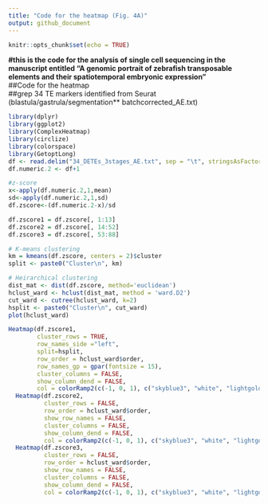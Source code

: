 ```yaml
---
title: "Code for the heatmap (Fig. 4A)"
output: github_document
---
```


```r
knitr::opts_chunk$set(echo = TRUE)
```

**#this is the code for the analysis of single cell sequencing in the manuscript entitled "A genomic portrait of zebrafish transposable elements and their spatiotemporal embryonic expression"**<br>
##Code for the heatmap<br>
##grep 34 TE markers identified from Seurat (blastula/gastrula/segmentation** batchcorrected_AE.txt)

```r
library(dplyr)
library(ggplot2)
library(ComplexHeatmap)
library(circlize)
library(colorspace)
library(GetoptLong)
df <- read.delim("34_DETEs_3stages_AE.txt", sep = "\t", stringsAsFactors=F, header = TRUE, row.names=1)
df.numeric.2 <- df+1

#z-score
x<-apply(df.numeric.2,1,mean)
sd<-apply(df.numeric.2,1,sd)
df.zscore<-(df.numeric.2-x)/sd

df.zscore1 = df.zscore[, 1:13]
df.zscore2 = df.zscore[, 14:52]
df.zscore3 = df.zscore[, 53:88]

# K-means clustering
km = kmeans(df.zscore, centers = 2)$cluster
split <- paste0("Cluster\n", km)

# Heirarchical clustering
dist_mat <- dist(df.zscore, method='euclidean')
hclust_ward <- hclust(dist_mat, method = 'ward.D2')
cut_ward <- cutree(hclust_ward, k=2)
hsplit <- paste0("Cluster\n", cut_ward)
plot(hclust_ward)

Heatmap(df.zscore1,
        cluster_rows = TRUE,
        row_names_side ="left",
        split=hsplit,
        row_order = hclust_ward$order,
        row_names_gp = gpar(fontsize = 15),
        cluster_columns = FALSE,
        show_column_dend = FALSE,
        col = colorRamp2(c(-1, 0, 1), c("skyblue3", "white", "lightgoldenrod1"))) +
  Heatmap(df.zscore2,
          cluster_rows = FALSE,
          row_order = hclust_ward$order,
          show_row_names = FALSE,
          cluster_columns = FALSE,
          show_column_dend = FALSE,
          col = colorRamp2(c(-1, 0, 1), c("skyblue3", "white", "lightgoldenrod1"))) +
  Heatmap(df.zscore3,
          cluster_rows = FALSE,
          row_order = hclust_ward$order,
          show_row_names = FALSE,
          cluster_columns = FALSE,
          show_column_dend = FALSE,
          col = colorRamp2(c(-1, 0, 1), c("skyblue3", "white", "lightgoldenrod1")))

```

